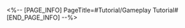 <%-- [PAGE_INFO]
PageTitle=#Tutorial/Gameplay Tutorial#
[END_PAGE_INFO] --%>
{{Tutorial
|sort      = 982009
|title     = Gameplay Tutorial
|subtitle  = 
|type      = 
|about     = 
|image1    = Tutorial Gameplay Tutorial 1.png{{subst:void|<!--$UPLOAD:<<SpriteOutput/TutorialPic/TutorialPage_982009.png>-<Tutorial Gameplay Tutorial 1.png>-<Tutorial Files>>-->}}
|text1     = Falling into a {{Color|h|nobold=1|Whirlpool Trap}} deals {{Color|h|nobold=1|50% of current HP}} as DMG to the baby seal and returns it to its starting position.
|image2    = Tutorial Gameplay Tutorial 2.png{{subst:void|<!--$UPLOAD:<<SpriteOutput/TutorialPic/TutorialPage_982001.png>-<Tutorial Gameplay Tutorial 2.png>-<Tutorial Files>>-->}}
|text2     = {{Color|h|nobold=1|Drag}} a baby seal to launch it. Colliding with enemies deals damage based on {{Color|h|nobold=1|ATK}}.
|image3    = Tutorial Gameplay Tutorial 3.png{{subst:void|<!--$UPLOAD:<<SpriteOutput/TutorialPic/TutorialPage_982002.png>-<Tutorial Gameplay Tutorial 3.png>-<Tutorial Files>>-->}}
|text3     = Each baby seal has different {{Color|h|nobold=1|abilities}} &mdash; using them wisely is key to victory.
|image4    = Tutorial Gameplay Tutorial 4.png{{subst:void|<!--$UPLOAD:<<SpriteOutput/TutorialPic/TutorialPage_982003.png>-<Tutorial Gameplay Tutorial 4.png>-<Tutorial Files>>-->}}
|text4     = Each seal can take action 1 time per round. At the start of a new round, {{Color|h|nobold=1|the player who goes first is swapped}}.
|image5    = Tutorial Gameplay Tutorial 5.png{{subst:void|<!--$UPLOAD:<<SpriteOutput/TutorialPic/TutorialPage_982005.png>-<Tutorial Gameplay Tutorial 5.png>-<Tutorial Files>>-->}}
|text5     = Defeat enemy seals to earn {{Color|h|nobold=1|points}} &mdash; reach the maximum score to win.
}}